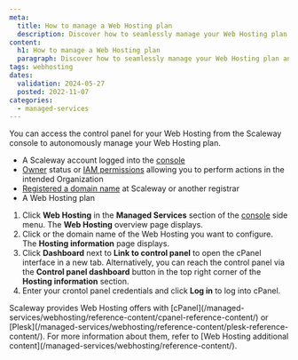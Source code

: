 ```yaml
---
meta:
  title: How to manage a Web Hosting plan
  description: Discover how to seamlessly manage your Web Hosting plan and access the cPanel or Plesk control panel directly from the Scaleway console.
content:
  h1: How to manage a Web Hosting plan
  paragraph: Discover how to seamlessly manage your Web Hosting plan and access the cPanel or Plesk control panel directly from the Scaleway console.
tags: webhosting
dates:
  validation: 2024-05-27
  posted: 2022-11-07
categories:
  - managed-services
---
```


You can access the control panel for your Web Hosting from the Scaleway console to autonomously manage your Web Hosting plan.

<Macro id="requirements" />

- A Scaleway account logged into the [console](https://console.scaleway.com)
- [Owner](/identity-and-access-management/iam/concepts/#owner) status or [IAM permissions](/identity-and-access-management/iam/concepts/#permission) allowing you to perform actions in the intended Organization
- [Registered a domain name](/network/domains-and-dns/how-to/register-internal-domain/) at Scaleway or another registrar
- A Web Hosting plan

1. Click **Web Hosting** in the **Managed Services** section of the [console](https://console.scaleway.com/) side menu. The **Web Hosting** overview page displays.
2. Click <Icon name="seeMore" /> or the domain name of the Web Hosting you want to configure. The **Hosting information** page displays.
3. Click **Dashboard** next to **Link to control panel** to open the cPanel interface in a new tab.
    <Lightbox src="scaleway-webhosting-cpanel.webp" alt="" />
    <Message type="tip">
        Alternatively, you can reach the control panel via the **Control panel dashboard** button in the top right corner of the **Hosting information** section.
    </Message>
4. Enter your crontol panel credentials and click **Log in** to log into cPanel.

<Message type="tip">
    Scaleway provides Web Hosting offers with [cPanel](/managed-services/webhosting/reference-content/cpanel-reference-content/) or [Plesk](/managed-services/webhosting/reference-content/plesk-reference-content/).
    For more information about them, refer to [Web Hosting additional content](/managed-services/webhosting/reference-content/).
</Message>


